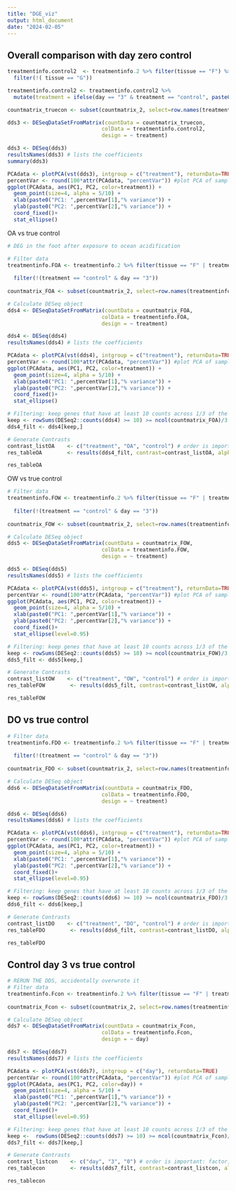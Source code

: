 ```yaml
---
title: "DGE_viz"
output: html_document
date: "2024-02-05"
---
```


## Overall comparison with day zero control
```r
treatmentinfo.control2  <- treatmentinfo.2 %>% filter(tissue == "F") %>%
  filter(!( tissue == "G"))

treatmentinfo.control2 <- treatmentinfo.control2 %>%
  mutate(treatment = ifelse(day == "3" & treatment == "control", paste0(treatment, "_3"), treatment))

countmatrix_truecon <- subset(countmatrix_2, select=row.names(treatmentinfo.control2))

dds3 <- DESeqDataSetFromMatrix(countData = countmatrix_truecon,
                              colData = treatmentinfo.control2,
                              design = ~ treatment)

dds3 <- DESeq(dds3)
resultsNames(dds3) # lists the coefficients
summary(dds3)

PCAdata <- plotPCA(vst(dds3), intgroup = c("treatment"), returnData=TRUE)
percentVar <- round(100*attr(PCAdata, "percentVar")) #plot PCA of samples with all data
ggplot(PCAdata, aes(PC1, PC2, color=treatment)) + 
  geom_point(size=4, alpha = 5/10) +
  xlab(paste0("PC1: ",percentVar[1],"% variance")) +
  ylab(paste0("PC2: ",percentVar[2],"% variance")) + 
  coord_fixed()+
  stat_ellipse()

```

OA vs true control
```r
# DEG in the foot after exposure to ocean acidification

# Filter data
treatmentinfo.FOA <- treatmentinfo.2 %>% filter(tissue == "F" | treatment == "control" | treatment == "OA") %>% filter(!(tissue == "G" | treatment == "OW" | treatment == "DO"))
                                                                                                      treatmentinfo.FOA <- treatmentinfo.FOA %>%
  filter(!(treatment == "control" & day == "3")) 
                                                                                                      
countmatrix_FOA <- subset(countmatrix_2, select=row.names(treatmentinfo.FOA))

# Calculate DESeq object
dds4 <- DESeqDataSetFromMatrix(countData = countmatrix_FOA,
                              colData = treatmentinfo.FOA,
                              design = ~ treatment)

dds4 <- DESeq(dds4)
resultsNames(dds4) # lists the coefficients

PCAdata <- plotPCA(vst(dds4), intgroup = c("treatment"), returnData=TRUE)
percentVar <- round(100*attr(PCAdata, "percentVar")) #plot PCA of samples with all data
ggplot(PCAdata, aes(PC1, PC2, color=treatment)) + 
  geom_point(size=4, alpha = 5/10) +
  xlab(paste0("PC1: ",percentVar[1],"% variance")) +
  ylab(paste0("PC2: ",percentVar[2],"% variance")) + 
  coord_fixed()+
  stat_ellipse()

# Filtering: keep genes that have at least 10 counts across 1/3 of the samples - https://support.bioconductor.org/p/110307/
keep <- rowSums(DESeq2::counts(dds4) >= 10) >= ncol(countmatrix_FOA)/3
dds4_filt <- dds4[keep,]

# Generate Contrasts
contrast_listOA    <- c("treatment", "OA", "control") # order is important: factor, treatment group, control
res_tableOA        <- results(dds4_filt, contrast=contrast_listOA, alpha = 0.05)

res_tableOA
```

OW vs true control
```r

# Filter data
treatmentinfo.FOW <- treatmentinfo.2 %>% filter(tissue == "F" | treatment == "control" | treatment == "OW") %>% filter(!(tissue == "G" | treatment == "OA" | treatment == "DO"))
                                                                                                    treatmentinfo.FOW <- treatmentinfo.FOW %>%
  filter(!(treatment == "control" & day == "3")) 
                                                                                                      
countmatrix_FOW <- subset(countmatrix_2, select=row.names(treatmentinfo.FOW))

# Calculate DESeq object
dds5 <- DESeqDataSetFromMatrix(countData = countmatrix_FOW,
                              colData = treatmentinfo.FOW,
                              design = ~ treatment)

dds5 <- DESeq(dds5)
resultsNames(dds5) # lists the coefficients

PCAdata <- plotPCA(vst(dds5), intgroup = c("treatment"), returnData=TRUE)
percentVar <- round(100*attr(PCAdata, "percentVar")) #plot PCA of samples with all data
ggplot(PCAdata, aes(PC1, PC2, color=treatment)) + 
  geom_point(size=4, alpha = 5/10) +
  xlab(paste0("PC1: ",percentVar[1],"% variance")) +
  ylab(paste0("PC2: ",percentVar[2],"% variance")) + 
  coord_fixed()+
  stat_ellipse(level=0.95)

# Filtering: keep genes that have at least 10 counts across 1/3 of the samples - https://support.bioconductor.org/p/110307/
keep <- rowSums(DESeq2::counts(dds5) >= 10) >= ncol(countmatrix_FOW)/3
dds5_filt <- dds5[keep,]

# Generate Contrasts
contrast_listOW    <- c("treatment", "OW", "control") # order is important: factor, treatment group, control
res_tableFOW        <- results(dds5_filt, contrast=contrast_listOW, alpha = 0.05)

res_tableFOW
```

## DO vs true control
```r

# Filter data
treatmentinfo.FDO <- treatmentinfo.2 %>% filter(tissue == "F" | treatment == "control" | treatment == "DO") %>% filter(!(tissue == "G" | treatment == "OA" | treatment == "OW"))
                                                                                                    treatmentinfo.FDO <- treatmentinfo.FDO %>%
  filter(!(treatment == "control" & day == "3")) 
                                                                                                      
countmatrix_FDO <- subset(countmatrix_2, select=row.names(treatmentinfo.FDO))

# Calculate DESeq object
dds6 <- DESeqDataSetFromMatrix(countData = countmatrix_FDO,
                              colData = treatmentinfo.FDO,
                              design = ~ treatment)

dds6 <- DESeq(dds6)
resultsNames(dds6) # lists the coefficients

PCAdata <- plotPCA(vst(dds6), intgroup = c("treatment"), returnData=TRUE)
percentVar <- round(100*attr(PCAdata, "percentVar")) #plot PCA of samples with all data
ggplot(PCAdata, aes(PC1, PC2, color=treatment)) + 
  geom_point(size=4, alpha = 5/10) +
  xlab(paste0("PC1: ",percentVar[1],"% variance")) +
  ylab(paste0("PC2: ",percentVar[2],"% variance")) + 
  coord_fixed()+
  stat_ellipse(level=0.95)

# Filtering: keep genes that have at least 10 counts across 1/3 of the samples - https://support.bioconductor.org/p/110307/
keep <- rowSums(DESeq2::counts(dds6) >= 10) >= ncol(countmatrix_FDO)/3
dds6_filt <- dds6[keep,]

# Generate Contrasts
contrast_listDO    <- c("treatment", "DO", "control") # order is important: factor, treatment group, control
res_tableFDO        <- results(dds6_filt, contrast=contrast_listDO, alpha = 0.05)

res_tableFDO
```


## Control day 3 vs true control
```r
# RERUN THE DDS, accidentally overwrote it 
# Filter data
treatmentinfo.Fcon <- treatmentinfo.2 %>% filter(tissue == "F" | treatment == "control") %>% filter(!(tissue == "G" | treatment == "OA" | treatment == "OW" | treatment == "DO"))
                                                                                                  
countmatrix_Fcon <- subset(countmatrix_2, select=row.names(treatmentinfo.Fcon))

# Calculate DESeq object
dds7 <- DESeqDataSetFromMatrix(countData = countmatrix_Fcon,
                              colData = treatmentinfo.Fcon,
                              design = ~ day)

dds7 <- DESeq(dds7)
resultsNames(dds7) # lists the coefficients

PCAdata <- plotPCA(vst(dds7), intgroup = c("day"), returnData=TRUE)
percentVar <- round(100*attr(PCAdata, "percentVar")) #plot PCA of samples with all data
ggplot(PCAdata, aes(PC1, PC2, color=day)) + 
  geom_point(size=4, alpha = 5/10) +
  xlab(paste0("PC1: ",percentVar[1],"% variance")) +
  ylab(paste0("PC2: ",percentVar[2],"% variance")) + 
  coord_fixed()+
  stat_ellipse(level=0.95)

# Filtering: keep genes that have at least 10 counts across 1/3 of the samples - https://support.bioconductor.org/p/110307/
keep <-  rowSums(DESeq2::counts(dds7) >= 10) >= ncol(countmatrix_Fcon)/3
dds7_filt <- dds7[keep,]

# Generate Contrasts
contrast_listcon    <- c("day", "3", "0") # order is important: factor, treatment group, control
res_tablecon        <- results(dds7_filt, contrast=contrast_listcon, alpha = 0.05)

res_tablecon
```

